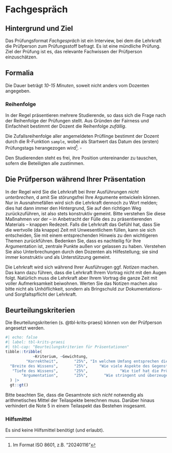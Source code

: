 # Fachgespräch






<!-- ## Prüfungsformat Präsentation -->


## Hintergrund und Ziel

Das Prüfungsformat *Fachgespräch* ist ein Interview, bei dem die Lehrkraft die Prüfperson zum Prüfungsstoff befragt.
Es ist eine mündliche Prüfung.
Ziel der Prüfung ist es, das relevante Fachwissen der Prüfperson einzuschätzen.




## Formalia

Die Dauer beträgt *10-15 Minuten*, soweit nicht anders vom Dozenten angegeben.




### Reihenfolge

In der Regel präsentieren mehrere Studierende, so dass sich die Frage nach der Reihenfolge der Prüfungen stellt.
Aus Gründen der Fairness und Einfachheit bestimmt der Dozent die Reihenfolge  *zufällig*.

:::callout-note
Die Zufallsreihenfolge aller angemeldeten Prüflinge bestimmt der Dozent durch die R-Funktion `sample`, wobei als Startwert das Datum des (ersten) Prüfungstags herangezogen wird^[Im Format ISO 8601, z.B. "20240116"]. $\square$
:::

Den Studierenden steht es frei, ihre Position untereinander zu tauschen, sofern die Beteiligten alle zustimmen. 






## Die Prüfperson während Ihrer Präsentation


In der Regel wird Sie die Lehrkraft bei Ihrer Ausführungen *nicht unterbrechen*, d
amit Sie störungsfrei Ihre Argumente entwickeln können.
Nur in Ausnahmefällen wird sich die Lehrkraft dennoch zu Wort melden; 
dies hat dann immer den Hintergrund, Sie auf den richtigen Weg zurückzuführen, ist also stets konstruktiv gemeint.
Bitte verstehen Sie diese Maßnahmen vor der -- in Anbetracht der Fülle des zu präsentierenden Materials -- knappen Redezeit. 
Falls die Lehrkraft das Gefühl hat, dass Sie die wertvolle (da knappe) Zeit mit Unwesentlichem füllen, 
kann sie sich entscheiden, Sie mit einem entsprechenden Hinweis zu den wichtigeren Themen zurückführen. 
Bedenken Sie, dass es nachteilig für Ihre Argumentation ist, zentrale Punkte außen vor gelassen zu haben.
Verstehen Sie also Unterbrechungen durch den Dozenten als Hilfestellung; sie sind immer konstruktiv und als Unterstützung gemeint.

Die Lehrkraft wird sich während Ihrer Ausführugen ggf. *Notizen* machen. 
Das kann dazu führen, dass die Lehrkraft Ihrem Vortrag nicht mit den Augen folgt. 
Natürlich muss die Lehrkraft aber Ihrem Vortrag die ganze Zeit mit voller Aufmerksamkeit beiwohnen. 
Werten Sie das Notizen machen also bitte nicht als Unhöflichkeit, sondern als Bringschuld zur Dokumentations- und Sorgfaltspflicht der Lehrkraft.



## Beurteilungskriterien

Die  Beurteilungskriterien (s. @tbl-krits-praesi) können von der Prüfperson angesetzt werden.


```r
#| echo: false
#| label: tbl-krits-praesi
#| tbl-cap: "Beurteilungskriterien für Präsentationen"
tibble::tribble(
            ~Kriterium, ~Gewichtung,                                                                ~Details,
         "Korrektheit",       "25%", "In welchem Umfang entsprechen die vorgebrachten Punkte den Tatsachen?",
  "Breite des Wissens",       "25%",     "Wie viele Aspekte des Gegenstands kennt bzw. weiß die Prüfperson?",
   "Tiefe des Wissens",       "25%",              "Wie tief hat die Prüfperson den Gegenstand durchdrungen?",
       "Argumentation",       "25%",       "Wie stringent und überzeugend ist die Darlegung der Prüfperson?"
  ) |> 
  gt::gt()
```


Bitte beachten Sie, dass die Gesamtnote sich *nicht* notwendig als arithmetisches Mittel der Teilaspekte berechnen muss.
Darüber hinaus verhindert die Note 5 in einem Teilaspekt das Bestehen insgesamt.





### Hilfsmittel


Es sind keine Hilfsmittel benötigt (und erlaubt).











